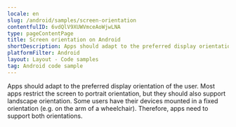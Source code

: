 ```yaml
---
locale: en
slug: /android/samples/screen-orientation
contentfulID: 6vdQlV9XUWVmceAoWjwLNA
type: pageContentPage
title: Screen orientation on Android
shortDescription: Apps should adapt to the preferred display orientation of the user.
platformFilter: Android
layout: Layout - Code samples
tag: Android code sample
---
```


Apps should adapt to the preferred display orientation of the user. Most apps restrict the screen to portrait orientation, but they should also support landscape orientation. Some users have their devices mounted in a fixed orientation (e.g. on the arm of a wheelchair). Therefore, apps need to support both orientations.

<CodeSample id="screen-orientation" locale="en" platform="android"/>